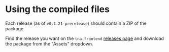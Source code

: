 
<Meta title="Development/Using/Compiled" />

# Using the compiled files

Each release (as of `v0.1.21-prerelease`) should contain a ZIP of the package.

Find the release you want on the `tna-frontend` [releases page](https://github.com/nationalarchives/tna-frontend/releases) and download the package from the "Assets" dropdown.
